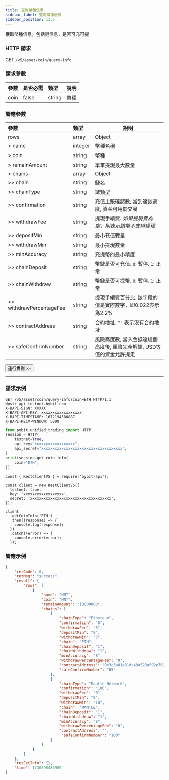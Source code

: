 ```yaml
---
title: 查詢幣種信息
sidebar_label: 查詢幣種信息
sidebar_position: 13.5
---
```


獲取幣種信息，包括鏈信息，是否可充可提

### HTTP 請求
GET `/v5/asset/coin/query-info`

### 請求參數
| 參數 | 是否必需 | 類型 | 說明|
|:----- |:-------|:-----|------ |
|coin |false |string |幣種 |

### 響應參數
| 參數 | 類型 | 說明|
|:----- |:-----|----- |
|rows |array|Object |
|> name |integer |幣種名稱 |
|> coin |string |幣種 |
|> remainAmount |string |單筆提現最大數量|
|> chains |array |Object |
|>> chain |string |鏈名 |
|>> chainType |string |鏈類型 |
|>> confirmation |string |充值上賬確認數, 當到達該高度, 資金可用於交易 |
|>> withdrawFee |string |提現手續費. _如果提現費為空，則表示該幣不支持提現_ |
|>> depositMin |string |最小充值數量 |
|>> withdrawMin |string |最小提現數量 |
|>> minAccuracy |string |充提幣的最小精度 |
|>> chainDeposit |string |幣鏈是否可充值. `0`: 暫停. `1`: 正常 |
|>> chainWithdraw |string |幣鏈是否可提幣. `0`: 暫停. `1`: 正常 |
|>> withdrawPercentageFee|string|提現手續費百分比. 該字段的值是實際數字，即0.022表示為2.2%|
|>> contractAddress |string |合約地址. `""` 表示沒有合約地址|
|>> safeConfirmNumber |string |風險高度數, 當入金抵達這個高度後, 風險完全解鎖, USD等值的資金允許提走|

<a href="/api-explorer/v5/asset/coin-info"><Button>運行實例 >></Button></a>

---

### 請求示例

<Tabs groupId="programming-languages">
<TabItem value="http" label="HTTP">

```http
GET /v5/asset/coin/query-info?coin=ETH HTTP/1.1
Host: api-testnet.bybit.com
X-BAPI-SIGN: XXXXX
X-BAPI-API-KEY: xxxxxxxxxxxxxxxxxx
X-BAPI-TIMESTAMP: 1672194580887
X-BAPI-RECV-WINDOW: 5000
```

</TabItem>
<TabItem value="python" label="Python">

```python
from pybit.unified_trading import HTTP
session = HTTP(
    testnet=True,
    api_key="xxxxxxxxxxxxxxxxxx",
    api_secret="xxxxxxxxxxxxxxxxxxxxxxxxxxxxxxxxxxxx",
)
print(session.get_coin_info(
    coin="ETH",
))
```

</TabItem>

<TabItem value="Node" label="Node.js">

```n4js
const { RestClientV5 } = require('bybit-api');

const client = new RestClientV5({
  testnet: true,
  key: 'xxxxxxxxxxxxxxxxxx',
  secret: 'xxxxxxxxxxxxxxxxxxxxxxxxxxxxxxxxxxxx',
});

client
  .getCoinInfo('ETH')
  .then((response) => {
    console.log(response);
  })
  .catch((error) => {
    console.error(error);
  });
```

</TabItem>
</Tabs>

### 響應示例

```json
{
    "retCode": 0,
    "retMsg": "success",
    "result": {
        "rows": [
            {
                "name": "MNT",
                "coin": "MNT",
                "remainAmount": "10000000",
                "chains": [
                    {
                        "chainType": "Ethereum",
                        "confirmation": "6",
                        "withdrawFee": "3",
                        "depositMin": "0",
                        "withdrawMin": "3",
                        "chain": "ETH",
                        "chainDeposit": "1",
                        "chainWithdraw": "1",
                        "minAccuracy": "8",
                        "withdrawPercentageFee": "0",
                        "contractAddress": "0x3c3a81e81dc49a522a592e7622a7e711c06bf354",
                        "safeConfirmNumber": "65"
                    },
                    {
                        "chainType": "Mantle Network",
                        "confirmation": "100",
                        "withdrawFee": "0",
                        "depositMin": "0",
                        "withdrawMin": "10",
                        "chain": "MANTLE",
                        "chainDeposit": "1",
                        "chainWithdraw": "1",
                        "minAccuracy": "8",
                        "withdrawPercentageFee": "0",
                        "contractAddress": "",
                         "safeConfirmNumber": "100"
                    }
                ]
            }
        ]
    },
    "retExtInfo": {},
    "time": 1736395486989
}
```

